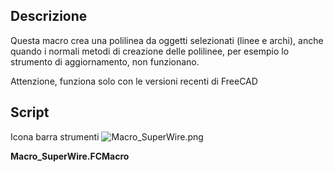 <languages/>

{{Macro/it
|Name=SuperWire
|Icon=Macro_SuperWire.png
|Translate=Forza Wire
|Description=Questa macro crea una polilinea da oggetti selezionati (linee e archi), anche quando i normali metodi di creazione delle polilinee, per esempio lo strumento di aggiornamento, non funzionano
|Author=Yorik
|Version=0.1
|Date=2012-05-22
|FCVersion=All
|Download=[https://www.freecadweb.org/wiki/images/e/e3/Macro_SuperWire.png ToolBar Icon]
}}

==Descrizione==

Questa macro crea una polilinea da oggetti selezionati (linee e archi), anche quando i normali metodi di creazione delle polilinee, per esempio lo strumento di aggiornamento, non funzionano.

Attenzione, funziona solo con le versioni recenti di FreeCAD

==Script==

Icona barra strumenti
[[Image:Macro_SuperWire.png]]

'''Macro_SuperWire.FCMacro'''

{{MacroCode|code=
import FreeCAD,FreeCADGui,Part
try:
    import DraftGeomUtils as fcgeo
except:
    from draftlibs import fcgeo

sel = FreeCADGui.Selection.getSelection()
if not sel:
   FreeCAD.Console.PrintWarning("Select something first!")
else:
   elist = []
   for obj in sel:
       if hasattr(obj,"Shape"):
           elist.append(obj.Shape.Edges[0])
   wire = fcgeo.superWire(elist)
   if wire:
       Part.show(wire)
   else:
       FreeCAD.Console.PrintError("SuperWire operation failed!")
}}